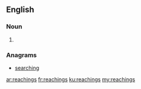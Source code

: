 ==English==

===Noun===
{{head|en|plural}}

# {{plural of|reaching|lang=en}}

===Anagrams===
* [[searching#English|searching]]

[[ar:reachings]]
[[fr:reachings]]
[[ku:reachings]]
[[my:reachings]]